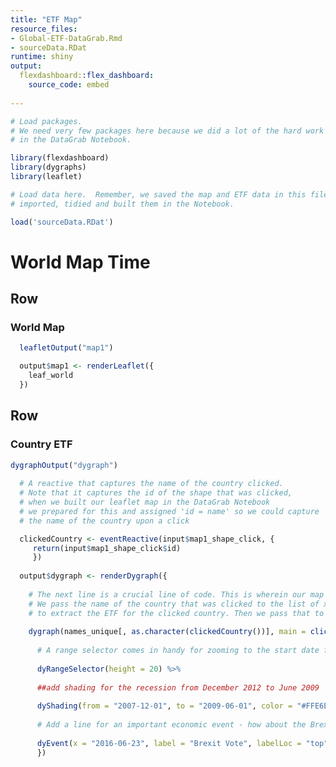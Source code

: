 ```yaml
---
title: "ETF Map"
resource_files:
- Global-ETF-DataGrab.Rmd
- sourceData.RDat
runtime: shiny
output:
  flexdashboard::flex_dashboard:
    source_code: embed
    
---
```






```r
# Load packages.
# We need very few packages here because we did a lot of the hard work
# in the DataGrab Notebook.

library(flexdashboard)
library(dygraphs)
library(leaflet)

# Load data here.  Remember, we saved the map and ETF data in this file when we 
# imported, tidied and built them in the Notebook.

load('sourceData.RDat')
```

World Map Time {data-orientation=rows}
=====================================

Row {data-height=600}
-------------------------------------

### World Map

```r

  leafletOutput("map1")

  output$map1 <- renderLeaflet({
    leaf_world
  })
```

Row {data-height=400}
-------------------------------------

### Country ETF

```r

dygraphOutput("dygraph")
  
  # A reactive that captures the name of the country clicked. 
  # Note that it captures the id of the shape that was clicked, 
  # when we built our leaflet map in the DataGrab Notebook 
  # we prepared for this and assigned 'id = name' so we could capture
  # the name of the country upon a click

  clickedCountry <- eventReactive(input$map1_shape_click, {
     return(input$map1_shape_click$id)
     })
   
  output$dygraph <- renderDygraph({
    
    # The next line is a crucial line of code. This is wherein our map and our dygraph intersect.
    # We pass the name of the country that was clicked to the list of xts objects in order
    # to extract the ETF for the clicked country. Then we pass that to dygraphs.
    
    dygraph(names_unique[, as.character(clickedCountry())], main = clickedCountry()) %>%
      
      # A range selector comes in handy for zooming to the start date for each ETF.
      
      dyRangeSelector(height = 20) %>%
      
      ##add shading for the recession from December 2012 to June 2009
      
      dyShading(from = "2007-12-01", to = "2009-06-01", color = "#FFE6E6") %>% 
      
      # Add a line for an important economic event - how about the Brexit vote? 
      
      dyEvent(x = "2016-06-23", label = "Brexit Vote", labelLoc = "top", color = "red")
      })
   
```




